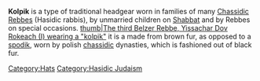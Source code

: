 '''Kolpik''' is a type of traditional headgear worn in families of many [[Chassidic]] [[Rebbes]] (Hasidic rabbis), by unmarried children on [[Shabbat]] and by Rebbes on special occasions.
[[image:Belz1.jpg|thumb|The third Belzer Rebbe, Yissachar Dov Rokeach (I) wearing a "kolpik"]]
it is a made from brown fur, as opposed to a [[spodik]], worn by polish [[chassidic]] dynasties, which is fashioned out of black fur.
{{judaism-stub}}
{{clothing-stub}}
{{no references}}
[[Category:Hats]]
[[Category:Hasidic Judaism]]